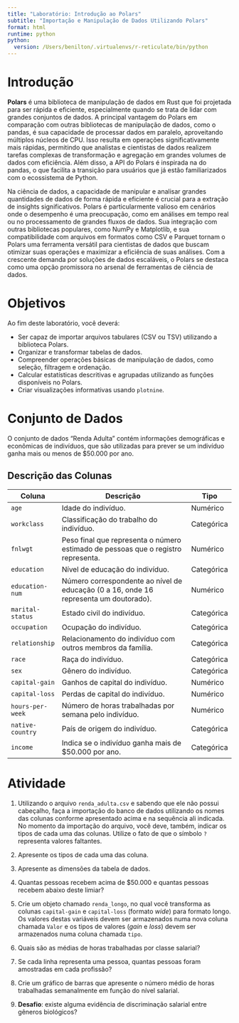 ```yaml
---
title: "Laboratório: Introdução ao Polars"
subtitle: "Importação e Manipulação de Dados Utilizando Polars"
format: html
runtime: python
python:
  version: /Users/benilton/.virtualenvs/r-reticulate/bin/python
---
```


# Introdução

**Polars** é uma biblioteca de manipulação de dados em Rust que foi projetada para ser rápida e eficiente, especialmente quando se trata de lidar com grandes conjuntos de dados. A principal vantagem do Polars em comparação com outras bibliotecas de manipulação de dados, como o pandas, é sua capacidade de processar dados em paralelo, aproveitando múltiplos núcleos de CPU. Isso resulta em operações significativamente mais rápidas, permitindo que analistas e cientistas de dados realizem tarefas complexas de transformação e agregação em grandes volumes de dados com eficiência. Além disso, a API do Polars é inspirada na do pandas, o que facilita a transição para usuários que já estão familiarizados com o ecossistema de Python.

Na ciência de dados, a capacidade de manipular e analisar grandes quantidades de dados de forma rápida e eficiente é crucial para a extração de insights significativos. Polars é particularmente valioso em cenários onde o desempenho é uma preocupação, como em análises em tempo real ou no processamento de grandes fluxos de dados. Sua integração com outras bibliotecas populares, como NumPy e Matplotlib, e sua compatibilidade com arquivos em formatos como CSV e Parquet tornam o Polars uma ferramenta versátil para cientistas de dados que buscam otimizar suas operações e maximizar a eficiência de suas análises. Com a crescente demanda por soluções de dados escaláveis, o Polars se destaca como uma opção promissora no arsenal de ferramentas de ciência de dados.

# Objetivos

Ao fim deste laboratório, você deverá:

- Ser capaz de importar arquivos tabulares (CSV ou TSV) utilizando a biblioteca Polars.
- Organizar e transformar tabelas de dados.
- Compreender operações básicas de manipulação de dados, como seleção, filtragem e ordenação.
- Calcular estatísticas descritivas e agrupadas utilizando as funções disponíveis no Polars.
- Criar visualizações informativas usando `plotnine`.

# Conjunto de Dados

O conjunto de dados "Renda Adulta" contém informações demográficas e econômicas de indivíduos, que são utilizadas para prever se um indivíduo ganha mais ou menos de $50.000 por ano.

## Descrição das Colunas

| Coluna               | Descrição                                                                                               | Tipo    |
|----------------------|---------------------------------------------------------------------------------------------------------|---------|
| `age`                | Idade do indivíduo.                                                                                    | Numérico|
| `workclass`          | Classificação do trabalho do indivíduo.                                                                | Categórica |
| `fnlwgt`             | Peso final que representa o número estimado de pessoas que o registro representa.                      | Numérico |
| `education`          | Nível de educação do indivíduo.                                                                         | Categórica |
| `education-num`      | Número correspondente ao nível de educação (0 a 16, onde 16 representa um doutorado).                  | Numérico |
| `marital-status`     | Estado civil do indivíduo.                                                                              | Categórica |
| `occupation`         | Ocupação do indivíduo.                                                                                 | Categórica |
| `relationship`       | Relacionamento do indivíduo com outros membros da família.                                             | Categórica |
| `race`               | Raça do indivíduo.                                                                                     | Categórica |
| `sex`                | Gênero do indivíduo.                                                                                   | Categórica |
| `capital-gain`       | Ganhos de capital do indivíduo.                                                                         | Numérico |
| `capital-loss`       | Perdas de capital do indivíduo.                                                                         | Numérico |
| `hours-per-week`     | Número de horas trabalhadas por semana pelo indivíduo.                                                 | Numérico |
| `native-country`     | País de origem do indivíduo.                                                                            | Categórica |
| `income`             | Indica se o indivíduo ganha mais de $50.000 por ano.                                                  | Categórica |

# Atividade

1. Utilizando o arquivo `renda_adulta.csv` e sabendo que ele não possui cabeçalho, faça a importação do banco de dados utilizando os nomes das colunas conforme apresentado acima e na sequência ali indicada. No momento da importação do arquivo, você deve, também, indicar os tipos de cada uma das colunas. Utilize o fato de que o símbolo `?` representa valores faltantes.

2. Apresente os tipos de cada uma das coluna.
3. Apresente as dimensões da tabela de dados.
4. Quantas pessoas recebem acima de $50.000 e quantas pessoas recebem abaixo deste limiar?
5. Crie um objeto chamado `renda_longo`, no qual você transforma as colunas `capital-gain` e `capital-loss` (formato _wide_) para formato longo. Os valores destas variáveis devem ser armazenados numa nova coluna chamada `Valor` e os tipos de valores (_gain_ e _loss_) devem ser armazenados numa coluna chamada `tipo`.
6. Quais são as médias de horas trabalhadas por classe salarial?
7. Se cada linha representa uma pessoa, quantas pessoas foram amostradas em cada profissão?
8. Crie um gráfico de barras que apresente o número médio de horas trabalhadas semanalmente em função do nível salarial.
9. **Desafio**: existe alguma evidência de discriminação salarial entre gêneros biológicos?
